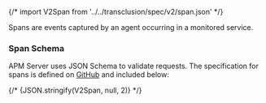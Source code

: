 

{/* import V2Span from '../../transclusion/spec/v2/span.json' */}

<div id="api-span"></div>

Spans are events captured by an agent occurring in a monitored service.

<div id="api-span-schema"></div>

### Span Schema

APM Server uses JSON Schema to validate requests. The specification for spans is defined on
[GitHub](https://github.com/elastic/apm-server/blob/main/docs/spec/v2/span.json) and included below:

<DocCode language="json">
  {/* {JSON.stringify(V2Span, null, 2)} */}
</DocCode>
